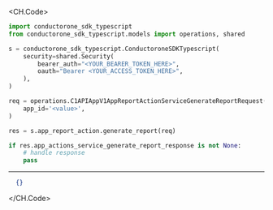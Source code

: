 
<CH.Code>
```python GenerateReport.py
import conductorone_sdk_typescript
from conductorone_sdk_typescript.models import operations, shared

s = conductorone_sdk_typescript.ConductoroneSDKTypescript(
    security=shared.Security(
        bearer_auth="<YOUR_BEARER_TOKEN_HERE>",
        oauth="Bearer <YOUR_ACCESS_TOKEN_HERE>",
    ),
)

req = operations.C1APIAppV1AppReportActionServiceGenerateReportRequest(
    app_id='<value>',
)

res = s.app_report_action.generate_report(req)

if res.app_actions_service_generate_report_response is not None:
    # handle response
    pass
```
---

```json Example Response
  {}
```
</CH.Code>

